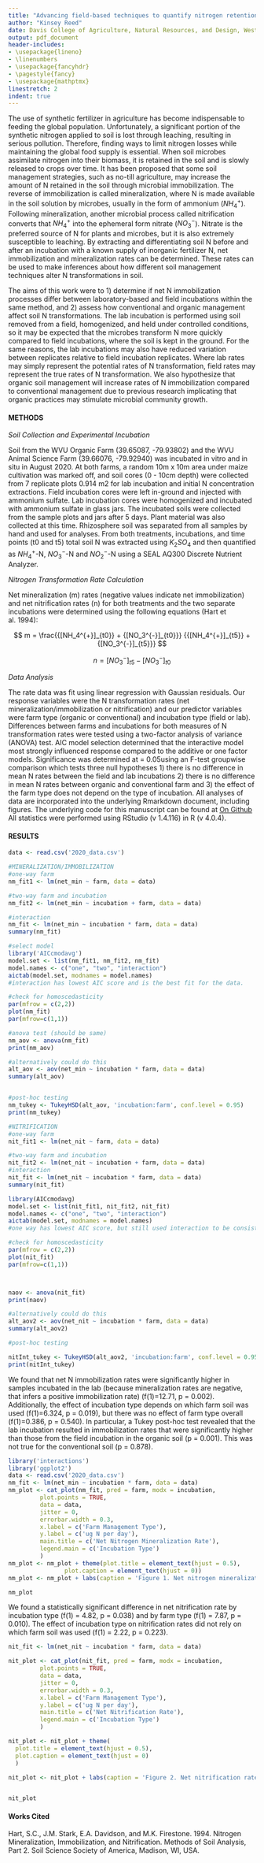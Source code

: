 ```yaml
---
title: "Advancing field-based techniques to quantify nitrogen retention in agricultural soils"
author: "Kinsey Reed"
date: Davis College of Agriculture, Natural Resources, and Design, West Virginia University, Morgantown, WV
output: pdf_document
header-includes:
- \usepackage{lineno}
- \linenumbers
- \usepackage{fancyhdr}
- \pagestyle{fancy}
- \usepackage{mathptmx}
linestretch: 2
indent: true
---
```

\newpage

  The use of synthetic fertilizer in agriculture has become indispensable to feeding the global population. Unfortunately, a significant portion of the synthetic nitrogen applied to soil is lost through leaching, resulting in serious pollution. Therefore, finding ways to limit nitrogen losses while maintaining the global food supply is essential. When soil microbes assimilate nitrogen into their biomass, it is retained in the soil and is slowly released to crops over time. It has been proposed that some soil management strategies, such as no-till agriculture, may increase the amount of N retained in the soil through microbial immobilization. The reverse of immobilization is called mineralization, where N is made available in the soil solution by microbes, usually in the form of ammonium ($NH_4^+$). Following mineralization, another microbial process called nitrification converts that $NH_4^+$ into the ephemeral form nitrate ($NO_3^-$). Nitrate is the preferred source of N for plants and microbes, but it is also extremely susceptible to leaching. By extracting and differentiating soil N before and after an incubation with a known supply of inorganic fertilizer N, net immobilization and mineralization rates can be determined. These rates can be used to make inferences about how different soil management techniques alter N transformations in soil. 
  
  The aims of this work were to 1) determine if net N immobilization processes differ between laboratory-based and field incubations within the same method, and 2) assess how conventional and organic management affect soil N transformations.  The lab incubation is performed using soil removed from a field, homogenized, and held under controlled conditions, so it may be expected that the microbes transform N more quickly compared to field incubations, where the soil is kept in the ground. For the same reasons, the lab incubations may also have reduced variation between replicates relative to field incubation replicates. Where lab rates may simply represent the potential rates of N transformation, field rates may represent the true rates of N transformation. We also hypothesize that organic soil management will increase rates of N immobilization compared to conventional management due to previous research implicating that organic practices may stimulate microbial community growth.



#### METHODS


*Soil Collection and Experimental Incubation*


   Soil from the WVU Organic Farm (39.65087, -79.93802) and the WVU Animal Science Farm (39.66076, -79.92940) was incubated in vitro and in situ in August 2020. At both farms, a random 10m x 10m area under maize cultivation was marked off, and soil cores (0 - 10cm depth) were collected from 7 replicate plots 0.914 m2 for lab incubation and initial N concentration extractions. Field incubation cores were left in-ground and injected with ammonium sulfate. Lab incubation cores were homogenized and incubated with ammonium sulfate in glass jars. The incubated soils were collected from the sample plots and jars after 5 days. Plant material was also collected at this time. Rhizosphere soil was separated from all samples by hand and used for analyses. From both treatments, incubations, and time points (t0 and t5) total soil N was extracted using $K_2SO_4$ and then quantified as $NH_4^+$-N, $NO_3^-$-N and $NO_2^-$-N using a SEAL AQ300 Discrete Nutrient Analyzer. 


*Nitrogen Transformation Rate Calculation*


Net mineralization (m) rates (negative values indicate net immobilization) and net nitrification rates (n) for both treatments and the two separate incubations were determined using the following equations (Hart et al. 1994):

$$ m = \frac{{[NH_4^{+}]_{t0}} + {[NO_3^{-}]_{t0}}} {{[NH_4^{+}]_{t5}} + {[NO_3^{-}]_{t5}}} $$

$$n =[NO_3^-]_{t5} - [NO_3^-]_{t0}$$


*Data Analysis*


 The rate data was fit using linear regression with Gaussian residuals. Our response variables were the N transformation rates (net mineralization/immobilization or nitrification) and our predictor variables were farm type (organic or conventional) and incubation type (field or lab). Differences between farms and incubations for both measures of N transformation rates were tested using a two-factor analysis of variance (ANOVA) test. AIC model selection determined that the interactive model most strongly influenced response compared to the additive or one factor models. Significance was determined at = 0.05using an F-test groupwise comparison which tests three null hypotheses 1) there is no difference in mean N rates between the field and lab incubations 2) there is no difference in mean N rates between organic and conventional farm and 3) the effect of the farm type does not depend on the type of incubation. All analyses of data are incorporated into the underlying Rmarkdown document, including figures. The underlying code for this manuscript can be found at [On Github](https://github.com/kinseyreed/WMAN633/blob/a7218636b3a67503cbbfdafb9af048d404cca4a3/project/nrate_code.Rmd) All statistics were performed using RStudio (v 1.4.116) in R (v 4.0.4).


#### RESULTS

```r
data <- read.csv('2020_data.csv')

#MINERALIZATION/IMMOBILIZATION
#one-way farm
nm_fit1 <- lm(net_min ~ farm, data = data)

#two-way farm and incubation
nm_fit2 <- lm(net_min ~ incubation + farm, data = data)

#interaction
nm_fit <- lm(net_min ~ incubation * farm, data = data)
summary(nm_fit)

#select model
library('AICcmodavg')
model.set <- list(nm_fit1, nm_fit2, nm_fit)
model.names <- c("one", "two", "interaction")
aictab(model.set, modnames = model.names)
#interaction has lowest AIC score and is the best fit for the data.

#check for homoscedasticity
par(mfrow = c(2,2))
plot(nm_fit)
par(mfrow=c(1,1))

#anova test (should be same)
nm_aov <- anova(nm_fit)
print(nm_aov)

#alternatively could do this
alt_aov <- aov(net_min ~ incubation * farm, data = data)
summary(alt_aov)


#post-hoc testing
nm_tukey <- TukeyHSD(alt_aov, 'incubation:farm', conf.level = 0.95)
print(nm_tukey)

#NITRIFICATION
#one-way farm
nit_fit1 <- lm(net_nit ~ farm, data = data)

#two-way farm and incubation
nit_fit2 <- lm(net_nit ~ incubation + farm, data = data)
#interaction
nit_fit <- lm(net_nit ~ incubation * farm, data = data)
summary(nit_fit)

library(AICcmodavg)
model.set <- list(nit_fit1, nit_fit2, nit_fit)
model.names <- c("one", "two", "interaction")
aictab(model.set, modnames = model.names)
#one way has lowest AIC score, but still used interaction to be consistent. Nitrification is not as important as mineralization

#check for homoscedasticity
par(mfrow = c(2,2))
plot(nit_fit)
par(mfrow=c(1,1))



naov <- anova(nit_fit)
print(naov)

#alternatively could do this
alt_aov2 <- aov(net_nit ~ incubation * farm, data = data)
summary(alt_aov2)

#post-hoc testing

nitInt_tukey <- TukeyHSD(alt_aov2, 'incubation:farm', conf.level = 0.95)
print(nitInt_tukey)

```

We found that net N immobilization rates were significantly higher in samples incubated in the lab (because mineralization rates are negative, that infers a positive immobilization rate) (f(1)=12.71, p = 0.002). Additionally, the effect of incubation type depends on which farm soil was used (f(1)=6.324, p = 0.019), but there was no effect of farm type overall (f(1)=0.386, p = 0.540). In particular, a Tukey post-hoc test revealed that the lab incubation resulted in immobilization rates that were significantly higher than those from the field incubation in the organic soil (p = 0.001). This was not true for the conventional soil (p = 0.878). 



```r
library('interactions')
library('ggplot2')
data <- read.csv('2020_data.csv')
nm_fit <- lm(net_min ~ incubation * farm, data = data)
nm_plot <- cat_plot(nm_fit, pred = farm, modx = incubation, 
         plot.points = TRUE, 
         data = data, 
         jitter = 0,
         errorbar.width = 0.3,
         x.label = c('Farm Management Type'),
         y.label = c('ug N per day'),
         main.title = c('Net Nitrogen Mineralization Rate'),
         legend.main = c('Incubation Type')
         )
nm_plot <- nm_plot + theme(plot.title = element_text(hjust = 0.5),
                plot.caption = element_text(hjust = 0))
nm_plot <- nm_plot + labs(caption = 'Figure 1. Net nitrogen mineralization and immobilization rates (ug N per day) by farm type (conventional or organic) and incubation type (lab or field).')

nm_plot

```




We found a statistically significant difference in net nitrification rate by incubation type (f(1) = 4.82, p = 0.038) and by farm type (f(1) = 7.87, p = 0.010). The effect of incubation type on nitrification rates did not rely on which farm soil was used (f(1) = 2.22, p = 0.223). 



```r
nit_fit <- lm(net_nit ~ incubation * farm, data = data)

nit_plot <- cat_plot(nit_fit, pred = farm, modx = incubation, 
         plot.points = TRUE, 
         data = data, 
         jitter = 0,
         errorbar.width = 0.3,
         x.label = c('Farm Management Type'),
         y.label = c('ug N per day'),
         main.title = c('Net Nitrification Rate'),
         legend.main = c('Incubation Type')
         )

nit_plot <- nit_plot + theme(
  plot.title = element_text(hjust = 0.5),
  plot.caption = element_text(hjust = 0)
  )

nit_plot <- nit_plot + labs(caption = 'Figure 2. Net nitrification rates (ug N per day) by farm type (conventional or organic) and incubation type (lab or field).')


nit_plot
```
     
     

#### Works Cited

Hart, S.C., J.M. Stark, E.A. Davidson, and M.K. Firestone. 1994. Nitrogen Mineralization, Immobilization, and Nitrification. Methods of Soil Analysis, Part 2. Soil Science Society of America, Madison, WI, USA.
